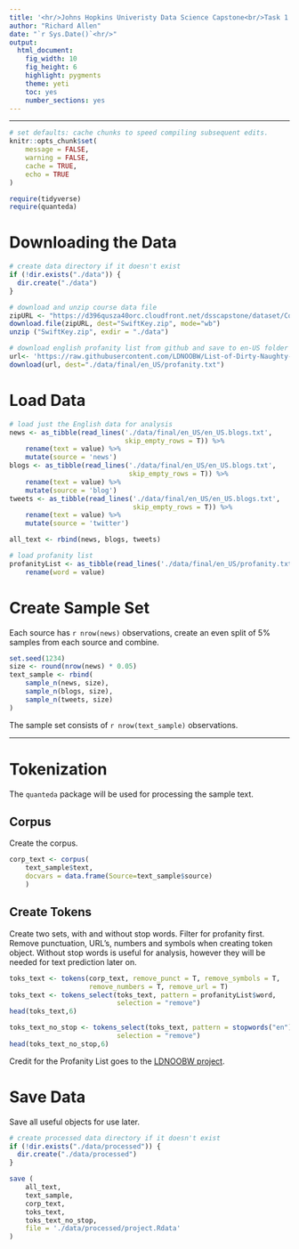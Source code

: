 ```yaml
---
title: '<hr/>Johns Hopkins Univeristy Data Science Capstone<br/>Task 1 - Getting and Cleaning the Data<hr/>'
author: "Richard Allen"
date: "`r Sys.Date()`<hr/>"
output: 
  html_document: 
    fig_width: 10
    fig_height: 6
    highlight: pygments
    theme: yeti
    toc: yes
    number_sections: yes
---
```


------------------------------------------------------------------------

```r
# set defaults: cache chunks to speed compiling subsequent edits.
knitr::opts_chunk$set(
	message = FALSE,
	warning = FALSE,
	cache = TRUE,
	echo = TRUE
)
```

```r
require(tidyverse)
require(quanteda)
```

# Downloading the Data

```r
# create data directory if it doesn't exist
if (!dir.exists("./data")) {
  dir.create("./data")
}

# download and unzip course data file
zipURL <- "https://d396qusza40orc.cloudfront.net/dsscapstone/dataset/Coursera-SwiftKey.zip"
download.file(zipURL, dest="SwiftKey.zip", mode="wb") 
unzip ("SwiftKey.zip", exdir = "./data")

# download english profanity list from github and save to en-US folder
url<- 'https://raw.githubusercontent.com/LDNOOBW/List-of-Dirty-Naughty-Obscene-and-Otherwise-Bad-Words/master/en'
download(url, dest="./data/final/en_US/profanity.txt") 
```

# Load Data

```r
# load just the English data for analysis
news <- as_tibble(read_lines('./data/final/en_US/en_US.blogs.txt',
                             skip_empty_rows = T)) %>%
    rename(text = value) %>%
    mutate(source = 'news')
blogs <- as_tibble(read_lines('./data/final/en_US/en_US.blogs.txt',
                              skip_empty_rows = T)) %>%
    rename(text = value) %>%
    mutate(source = 'blog')
tweets <- as_tibble(read_lines('./data/final/en_US/en_US.blogs.txt',
                               skip_empty_rows = T)) %>%
    rename(text = value) %>%
    mutate(source = 'twitter')

all_text <- rbind(news, blogs, tweets)

# load profanity list
profanityList <- as_tibble(read_lines('./data/final/en_US/profanity.txt')) %>%
    rename(word = value)
```

# Create Sample Set

Each source has `r nrow(news)` observations, create an even split of 5% samples from each source and combine.

```r
set.seed(1234)
size <- round(nrow(news) * 0.05)
text_sample <- rbind(
    sample_n(news, size),
    sample_n(blogs, size),
    sample_n(tweets, size)
)
```

The sample set consists of `r nrow(text_sample)` observations.

------------------------------------------------------------------------

# Tokenization

The `quanteda` package will be used for processing the sample text.

## Corpus

Create the corpus.

```r
corp_text <- corpus(
    text_sample$text, 
    docvars = data.frame(Source=text_sample$source)
    )
```

## Create Tokens

Create two sets, with and without stop words. Filter for profanity first. Remove punctuation, URL's, numbers and symbols when creating token object. Without stop words is useful for analysis, however they will be needed for text prediction later on.

```r
toks_text <- tokens(corp_text, remove_punct = T, remove_symbols = T, 
                    remove_numbers = T, remove_url = T)
toks_text <- tokens_select(toks_text, pattern = profanityList$word, 
                           selection = "remove")
head(toks_text,6)

toks_text_no_stop <- tokens_select(toks_text, pattern = stopwords("en"), 
                           selection = "remove")
head(toks_text_no_stop,6)
```

Credit for the Profanity List goes to the [LDNOOBW project](https://github.com/LDNOOBW).

# Save Data

Save all useful objects for use later.

```r
# create processed data directory if it doesn't exist
if (!dir.exists("./data/processed")) {
  dir.create("./data/processed")
}

save (
    all_text,
    text_sample,
    corp_text,
    toks_text,
    toks_text_no_stop,
    file = './data/processed/project.Rdata'
)
```

\
\
\

\
